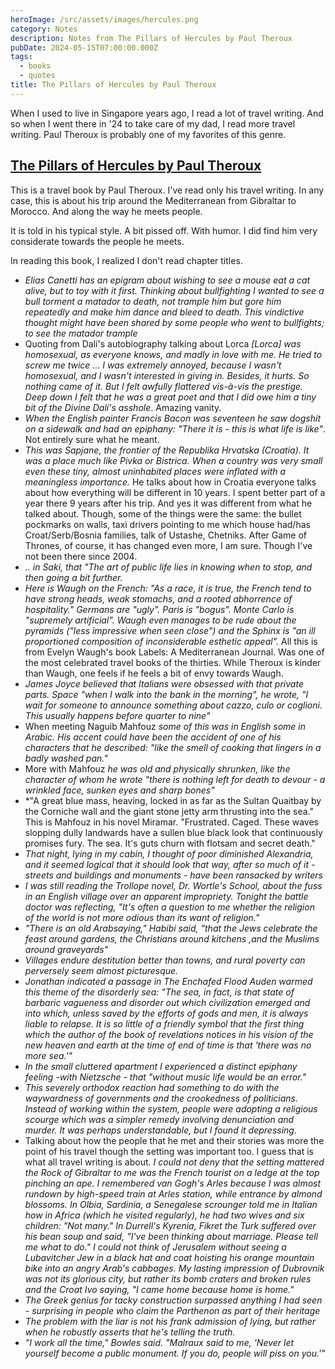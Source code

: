 ```yaml
---
heroImage: /src/assets/images/hercules.png
category: Notes
description: Notes from The Pillars of Hercules by Paul Theroux
pubDate: 2024-05-15T07:00:00.000Z
tags:
  - books
  - quotes
title: The Pillars of Hercules by Paul Theroux
---
```


When I used to live in Singapore years ago, I read a lot of travel writing. And so when I went there in '24 to take care of my dad, I read more travel writing. Paul Theroux is probably one of my favorites of this genre.

## [The Pillars of Hercules by Paul Theroux](https://www.amazon.com/Pillars-Hercules-Grand-Tour-Mediterranean/dp/0449910857/ref=sr_1_1?crid=187WS5B9DSBT0&dib=eyJ2IjoiMSJ9.zpKQPmZP8SmyldPM5abRnC_GxgeMzIEAiINmln4nJvV5eHXB5IN-4hTD024LwcNqbjLJGcH0JGsKUvZEZCLIamoxHd2aG7suZd_31c1drR0.1-Yptgf9tofLtBsEsdwgqbTGTBCqqt1I1Y47lxOPaXk&dib_tag=se&keywords=the+pillars+of+hercules+by+paul+theroux&qid=1715409812&sprefix=the+pillars+of+he%2Caps%2C482&sr=8-1)

This is a travel book by Paul Theroux. I've read only his travel writing. In any case, this is about his trip around the Mediterranean from Gibraltar to Morocco. And along the way he meets people.

It is told in his typical style. A bit pissed off. With humor. I did find him very considerate towards the people he meets.

In reading this book, I realized I don't read chapter titles.

- _Elias Canetti has an epigram about wishing to see a mouse eat a cat alive, but to toy with it first. Thinking about bullfighting I wanted to see a bull torment a matador to death, not trample him but gore him repeatedly and make him dance and bleed to death. This vindictive thought might have been shared by some people who went to bullfights; to see the matador trample_
- Quoting from Dalí's autobiography talking about Lorca _\[Lorca] was homosexual, as everyone knows, and madly in love with me. He tried to screw me twice ... I was extremely annoyed, because I wasn't homosexual, and I wasn't interested in giving in. Besides, it hurts. So nothing came of it. But I felt awfully flattered vis-à-vis the prestige. Deep down I felt that he was a great poet and that I did owe him a tiny bit of the Divine Dalí's asshole_. Amazing vanity.
- _When the English painter Francis Bacon was seventeen he saw dogshit on a sidewalk and had an epiphany: "There it is - this is what life is like"_. Not entirely sure what he meant.
- _This was Sapjane, the frontier of the Republika Hrvatska (Croatia). It was a place much like Pivka or Bistrica. When a country was very small even these tiny, almost uninhabited places were inflated with a meaningless importance._ He talks about how in Croatia everyone talks about how everything will be different in 10 years. I spent better part of a year there 9 years after his trip. And yes it was different from what he talked about. Though, some of the things were the same: the bullet pockmarks on walls, taxi drivers pointing to me which house had/has Croat/Serb/Bosnia families, talk of Ustashe, Chetniks. After Game of Thrones, of course, it has changed even more, I am sure. Though I've not been there since 2004.
- _.. in Saki, that "The art of public life lies in knowing when to stop, and then going a bit further._
- _Here is Waugh on the French: "As a race, it is true, the French tend to have strong heads, weak stomachs, and a rooted abhorrence of hospitality." Germans are "ugly". Paris is "bogus". Monte Carlo is "supremely artificial". Waugh even manages to be rude about the pyramids ("less impressive when seen close") and the Sphinx is "an ill proportioned composition of inconsiderable esthetic appeal"._ All this is from Evelyn Waugh's book Labels: A Mediterranean Journal. Was one of the most celebrated travel books of the thirties. While Theroux is kinder than Waugh, one feels if he feels a bit of envy towards Waugh.
- _James Joyce believed that Italians were obsessed with that private parts. Space "when I walk into the bank in the morning", he wrote, "I wait for someone to announce something about cazzo, culo or coglioni. This usually happens before quarter to nine"_
- When meeting Naguib Mahfouz _some of this was in English some in Arabic. His accent could have been the accident of one of his characters that he described: "like the smell of cooking that lingers in a badly washed pan."_
- More with Mahfouz _he was old and physically shrunken, like the character of whom he wrote "there is nothing left for death to devour - a wrinkled face, sunken eyes and sharp bones"_
- \*"A great blue mass, heaving, locked in as far as the Sultan Quaitbay by the Corniche wall and the giant stone jetty arm thrusting into the sea." This is Mahfouz in his novel Miramar. "Frustrated. Caged. These waves slopping dully landwards have a sullen blue black look that continuously promises fury. The sea. It's guts churn with flotsam and secret death."
- _That night, lying in my cabin, I thought of poor diminished Alexandria, and it seemed logical that it should look that way, after so much of it - streets and buildings and monuments - have been ransacked by writers_
- _I was still reading the Trollope novel, Dr. Wortle's School, about the fuss in an English village over an apparent impropriety. Tonight the battle doctor was reflecting, "It's often a question to me whether the religion of the world is not more odious than its want of religion."_
- _"There is an old Arabsaying," Habibi said, "that the Jews celebrate the feast around gardens, the Christians around kitchens ,and the Muslims around graveyards"_
- _Villages endure destitution better than towns, and rural poverty can perversely seem almost picturesque._
- _Jonathan indicated a passage in The Enchafed Flood Auden warmed this theme of the disorderly sea: "The sea, in fact, is that state of barbaric vagueness and disorder out which civilization emerged and into which, unless saved by the efforts of gods and men, it is always liable to relapse. It is so little of a friendly symbol that the first thing which the author of the book of revelations notices in his vision of the new heaven and earth at the time of end of time is that 'there was no more sea.'"_
- _In the small cluttered apartment I experienced a distinct epiphany feeling -with Nietzsche - that "without music life would be an error."_
- _This severely orthodox reaction had something to do with the waywardness of governments and the crookedness of politicians. Instead of working within the system, people were adopting a religious scourge which was a simpler remedy involving denunciation and murder. It was perhaps understandable, but I found it depressing._
- Talking about how the people that he met and their stories was more the point of his travel though the setting was important too. I guess that is what all travel writing is about. _I could not deny that the setting mattered the Rock of Gibraltar to me was the French tourist on a ledge at the top pinching an ape. I remembered van Gogh's Arles because I was almost rundown by high-speed train at Arles station, while entrance by almond blossoms. In Olbia, Sardinia, a Senegalese scrounger told me in Italian how in Africa (which he visited regularly), he had two wives and six children: "Not many." In Durrell's Kyrenia, Fikret the Turk suffered over his bean soup and said, "I've been thinking about marriage. Please tell me what to do." I could not think of Jerusalem without seeing a Lubavitcher Jew in a black hat and coat hoisting his orange mountain bike into an angry Arab's cabbages. My lasting impression of Dubrovnik was not its glorious city, but rather its bomb craters and broken rules and the Croat Ivo saying, "I came home because home is home."_
- _The Greek genius for tacky construction surpassed anything I had seen - surprising in people who claim the Parthenon as part of their heritage_
- _The problem with the liar is not his frank admission of lying, but rather when he robustly asserts that he's telling the truth._
- _"I work all the time," Bowles said. "Malraux said to me, 'Never let yourself become a public monument. If you do, people will piss on you.'"_
